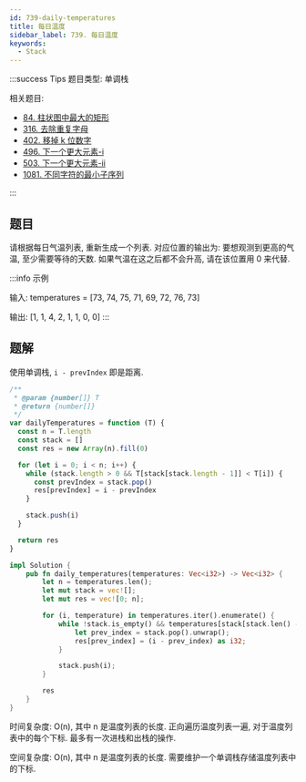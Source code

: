 ```yaml
---
id: 739-daily-temperatures
title: 每日温度
sidebar_label: 739. 每日温度
keywords:
  - Stack
---
```


:::success Tips
题目类型: 单调栈

相关题目:

- [84. 柱状图中最大的矩形](/leetcode/hard/84-largest-rectangle-area)
- [316. 去除重复字母](/leetcode/medium/316-remove-duplicate-letters)
- [402. 移掉 k 位数字](/leetcode/medium/402-remove-kdigits)
- [496. 下一个更大元素-i](/leetcode/easy/496-next-greater-element)
- [503. 下一个更大元素-ii](/leetcode/medium/503-next-greater-elements)
- [1081. 不同字符的最小子序列](/leetcode/medium/1081-smallest-subsequence)

:::

## 题目

请根据每日气温列表, 重新生成一个列表. 对应位置的输出为: 要想观测到更高的气温, 至少需要等待的天数. 如果气温在这之后都不会升高, 请在该位置用 0 来代替.

:::info 示例

输入: temperatures = [73, 74, 75, 71, 69, 72, 76, 73]

输出: [1, 1, 4, 2, 1, 1, 0, 0]
:::

## 题解


<Tabs>
  <TabItem value="JavaScript" label="JavaScript" default>

使用单调栈, `i - prevIndex` 即是距离.

```ts
/**
 * @param {number[]} T
 * @return {number[]}
 */
var dailyTemperatures = function (T) {
  const n = T.length
  const stack = []
  const res = new Array(n).fill(0)

  for (let i = 0; i < n; i++) {
    while (stack.length > 0 && T[stack[stack.length - 1]] < T[i]) {
      const prevIndex = stack.pop()
      res[prevIndex] = i - prevIndex
    }

    stack.push(i)
  }

  return res
}
```

</TabItem>
<TabItem value="Rust" label="Rust">

```rust
impl Solution {
    pub fn daily_temperatures(temperatures: Vec<i32>) -> Vec<i32> {
        let n = temperatures.len();
        let mut stack = vec![];
        let mut res = vec![0; n];

        for (i, temperature) in temperatures.iter().enumerate() {
            while !stack.is_empty() && temperatures[stack[stack.len() - 1]] < *temperature {
                let prev_index = stack.pop().unwrap();
                res[prev_index] = (i - prev_index) as i32;
            }

            stack.push(i);
        }

        res
    }
}
```

</TabItem>
</Tabs>

时间复杂度: O(n), 其中 n 是温度列表的长度. 正向遍历温度列表一遍, 对于温度列表中的每个下标. 最多有一次进栈和出栈的操作.

空间复杂度: O(n), 其中 n 是温度列表的长度. 需要维护一个单调栈存储温度列表中的下标.
